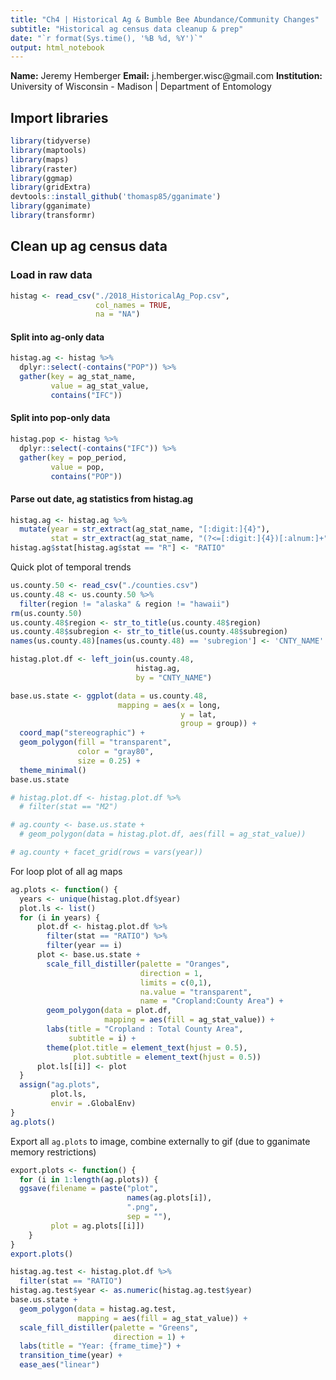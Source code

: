 ```yaml
---
title: "Ch4 | Historical Ag & Bumble Bee Abundance/Community Changes"
subtitle: "Historical ag census data cleanup & prep"
date: "`r format(Sys.time(), '%B %d, %Y')`"
output: html_notebook
---
```


**Name:** Jeremy Hemberger
**Email:** j.hemberger.wisc@gmail.com
**Institution:** University of Wisconsin - Madison | Department of Entomology

## Import libraries
```r
library(tidyverse)
library(maptools)
library(maps)
library(raster)
library(ggmap)
library(gridExtra)
devtools::install_github('thomasp85/gganimate')
library(gganimate)
library(transformr)
```

## Clean up ag census data
### Load in raw data
```r
histag <- read_csv("./2018_HistoricalAg_Pop.csv",
                   col_names = TRUE,
                   na = "NA")
```

#### Split into ag-only data
```r
histag.ag <- histag %>%
  dplyr::select(-contains("POP")) %>%
  gather(key = ag_stat_name,
         value = ag_stat_value,
         contains("IFC"))
```

#### Split into pop-only data
```r
histag.pop <- histag %>%
  dplyr::select(-contains("IFC")) %>%
  gather(key = pop_period,
         value = pop,
         contains("POP"))
```

#### Parse out date, ag statistics from histag.ag
```r
histag.ag <- histag.ag %>%
  mutate(year = str_extract(ag_stat_name, "[:digit:]{4}"),
         stat = str_extract(ag_stat_name, "(?<=[:digit:]{4})[:alnum:]+"))
histag.ag$stat[histag.ag$stat == "R"] <- "RATIO"
```

Quick plot of temporal trends

```r
us.county.50 <- read_csv("./counties.csv")
us.county.48 <- us.county.50 %>%
  filter(region != "alaska" & region != "hawaii")
rm(us.county.50)
us.county.48$region <- str_to_title(us.county.48$region)
us.county.48$subregion <- str_to_title(us.county.48$subregion)
names(us.county.48)[names(us.county.48) == 'subregion'] <- 'CNTY_NAME'

histag.plot.df <- left_join(us.county.48, 
                            histag.ag,
                            by = "CNTY_NAME")

base.us.state <- ggplot(data = us.county.48, 
                        mapping = aes(x = long,
                                      y = lat, 
                                      group = group)) + 
  coord_map("stereographic") + 
  geom_polygon(fill = "transparent",
               color = "gray80",
               size = 0.25) + 
  theme_minimal()
base.us.state

# histag.plot.df <- histag.plot.df %>%
  # filter(stat == "M2")

# ag.county <- base.us.state + 
  # geom_polygon(data = histag.plot.df, aes(fill = ag_stat_value))

# ag.county + facet_grid(rows = vars(year))
```

For loop plot of all ag maps
```r
ag.plots <- function() {
  years <- unique(histag.plot.df$year)
  plot.ls <- list()
  for (i in years) {
      plot.df <- histag.plot.df %>%
        filter(stat == "RATIO") %>%
        filter(year == i)
      plot <- base.us.state + 
        scale_fill_distiller(palette = "Oranges",
                             direction = 1,
                             limits = c(0,1),
                             na.value = "transparent",
                             name = "Cropland:County Area") + 
        geom_polygon(data = plot.df,
                     mapping = aes(fill = ag_stat_value)) + 
        labs(title = "Cropland : Total County Area",
             subtitle = i) + 
        theme(plot.title = element_text(hjust = 0.5),
              plot.subtitle = element_text(hjust = 0.5))
      plot.ls[[i]] <- plot
  }
  assign("ag.plots",
         plot.ls,
         envir = .GlobalEnv)
}
ag.plots()
```

Export all `ag.plots` to image, combine externally to gif (due to gganimate memory restrictions)

```r
export.plots <- function() {
  for (i in 1:length(ag.plots)) {
  ggsave(filename = paste("plot", 
                          names(ag.plots[i]), 
                          ".png", 
                          sep = ""),
         plot = ag.plots[[i]])
    }
}
export.plots()
```


```r
histag.ag.test <- histag.plot.df %>%
  filter(stat == "RATIO")
histag.ag.test$year <- as.numeric(histag.ag.test$year)
base.us.state +
  geom_polygon(data = histag.ag.test,
               mapping = aes(fill = ag_stat_value)) + 
  scale_fill_distiller(palette = "Greens", 
                       direction = 1) + 
  labs(title = "Year: {frame_time}") + 
  transition_time(year) + 
  ease_aes("linear")
```

